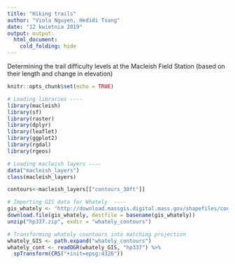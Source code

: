 ```yaml
---
title: "Hiking trails"
author: "Viola Nguyen, Hedidi Tsang"
date: "12 kwietnia 2019"
output: output: 
  html_document:
    cold_folding: hide
---
```


Determining the trail difficulty levels at the Macleish Field Station (based on their length and change in elevation)


```r
knitr::opts_chunk$set(echo = TRUE)
```

```r
# Loading libraries ----
library(macleish)
library(sf)
library(raster)
library(dplyr)
library(leaflet)
library(ggplot2)
library(rgdal)
library(rgeos)
```


```r
# Loading macleish layers ----
data("macleish_layers")
class(macleish_layers)
```

```r
contours<-macleish_layers[["contours_30ft"]]
```

```r
# Importing GIS data for Whately  ----
gis_whately <- "http://download.massgis.digital.mass.gov/shapefiles/contours5k/hp337.zip"
download.file(gis_whately, destfile = basename(gis_whately))
unzip("hp337.zip", exdir = "whately_contours")
```

```r
# Transforming whately countours into matching projection
whately_GIS <- path.expand("whately_contours")
whately_cont <- readOGR(whately_GIS, "hp337") %>%
  spTransform(CRS("+init=epsg:4326"))
```

```r

```

